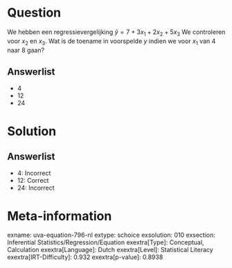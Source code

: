 Question
========

We hebben een regressievergelijking $\hat{y} = 7 + 3x_{1} +
2x_{2} + 5x_{3}$ We controleren voor *x*~2~ en *x*~3~. Wat is de
toename in voorspelde *y* indien we voor *x*~1~ van 4 naar 8 gaan?

Answerlist
----------

* 4
* 12
* 24

Solution
========

Answerlist
----------

* 4: Incorrect
* 12: Correct
* 24: Incorrect

Meta-information
================
exname: uva-equation-796-nl
extype: schoice
exsolution: 010
exsection: Inferential Statistics/Regression/Equation
exextra[Type]: Conceptual, Calculation
exextra[Language]: Dutch
exextra[Level]: Statistical Literacy
exextra[IRT-Difficulty]: 0.932
exextra[p-value]: 0.8938
